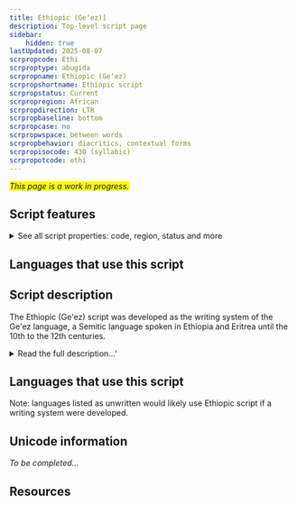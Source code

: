 ```yaml
---
title: Ethiopic (Geʻez)]
description: Top-level script page
sidebar:
    hidden: true
lastUpdated: 2025-08-07
scrpropcode: Ethi
scrproptype: abugida
scrpropname: Ethiopic (Geʻez)
scrpropshortname: Ethiopic script
scrpropstatus: Current
scrpropregion: African
scrpropdirection: LTR
scrpropbaseline: bottom
scrpropcase: no
scrpropwspace: between words
scrpropbehavior: diacritics, contextual forms
scrpropisocode: 430 (syllabic)
scrpropotcode: ethi
---
```


<span style='background-color:yellow'>_This page is a work in progress._</span>


## Script features

<details>
<summary> See all script properties: code, region, status and more</summary>
<ScriptInfo />
</details>

## Languages that use this script

<WsList script='Ethi' wsMax='5' />

## Script description

The Ethiopic (Ge'ez) script was developed as the writing system of the Ge'ez language, a Semitic language spoken in Ethiopia and Eritrea until the 10th to the 12th centuries.

<details><summary>Read the full description...'</summary>_Not yet available._</details>

## Languages that use this script

Note: languages listed as unwritten would likely use Ethiopic script if a writing system were developed.

<WsList script='Ethi' wsMax='5' />

## Unicode information

_To be completed..._

## Resources

<ScriptResources detailSummary='seemore' />

